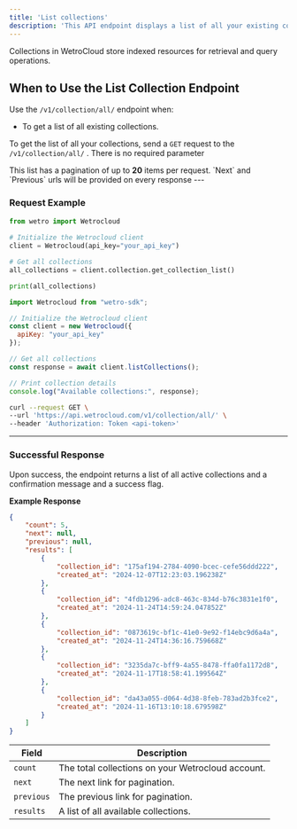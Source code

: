 ```yaml
---
title: 'List collections'
description: 'This API endpoint displays a list of all your existing collections.'
---
```

Collections in WetroCloud store indexed resources for retrieval and query operations.

## When to Use the List Collection Endpoint

Use the `/v1/collection/all/` endpoint when:

- To get a list of all existing collections.


To get the list of all your collections, send a `GET` request to the `/v1/collection/all/` . There is no required parameter

<Note>
This list has a pagination of up to <b>20</b> items per request. `Next` and `Previous` urls will be provided on every response
</Note>
---

### Request Example
<CodeGroup>
   
```python Python
from wetro import Wetrocloud
    
# Initialize the Wetrocloud client
client = Wetrocloud(api_key="your_api_key")

# Get all collections
all_collections = client.collection.get_collection_list()

print(all_collections)
```

```javascript JavaScript
import Wetrocloud from "wetro-sdk";

// Initialize the Wetrocloud client
const client = new Wetrocloud({
  apiKey: "your_api_key"
});

// Get all collections
const response = await client.listCollections();

// Print collection details
console.log("Available collections:", response);
```

```bash cURL
curl --request GET \
--url 'https://api.wetrocloud.com/v1/collection/all/' \
--header 'Authorization: Token <api-token>'
```
</CodeGroup>

---

### Successful Response

Upon success, the endpoint returns a list of all active collections and a confirmation message and a success flag.

**Example Response**

```json
{
    "count": 5,
    "next": null,
    "previous": null,
    "results": [
        {
            "collection_id": "175af194-2784-4090-bcec-cefe56ddd222",
            "created_at": "2024-12-07T12:23:03.196238Z"
        },
        {
            "collection_id": "4fdb1296-adc8-463c-834d-b76c3831e1f0",
            "created_at": "2024-11-24T14:59:24.047852Z"
        },
        {
            "collection_id": "0873619c-bf1c-41e0-9e92-f14ebc9d6a4a",
            "created_at": "2024-11-24T14:36:16.759668Z"
        },
        {
            "collection_id": "3235da7c-bff9-4a55-8478-ffa0fa1172d8",
            "created_at": "2024-11-17T18:58:41.199564Z"
        },
        {
            "collection_id": "da43a055-d064-4d38-8feb-783ad2b3fce2",
            "created_at": "2024-11-16T13:10:18.679598Z"
        }
    ]
}
```

| Field      | Description                                        |
|------------|----------------------------------------------------|
| `count`  | The total collections on your Wetrocloud account. |
| `next`  | The next link for pagination.     |
| `previous`  | The previous link for pagination.     |
| `results`  | A list of all available collections.     |
